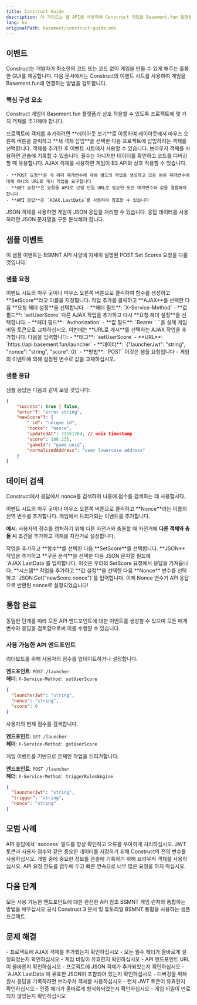```yaml
---
title: Construct Guide
description: 이 가이드는 웹 API를 사용하여 Construct 게임을 Basement.fun 플랫폼과 통합하는 방법을 안내합니다.
lang: ko
originalPath: basement/construct-guide.mdx
---
```

## 이벤트

Construct는 개발자가 최소한의 코드 또는 코드 없이 게임을 만들 수 있게 해주는 훌륭한 GUI를 제공합니다. 다음 문서에서는 Construct의 이벤트 시트를 사용하여 게임을 Basement.fun에 연결하는 방법을 검토합니다.

### 핵심 구성 요소

Construct 게임이 Basement.fun 플랫폼과 상호 작용할 수 있도록 프로젝트에 몇 가지 객체를 추가해야 합니다.

<Note>
프로젝트에 객체를 추가하려면 **레이아웃 보기**로 이동하여 레이아웃에서 마우스 오른쪽 버튼을 클릭하고 **새 객체 삽입**을 선택한 다음 프로젝트에 삽입하려는 객체를 선택합니다. 객체를 추가한 후 이벤트 시트에서 사용할 수 있습니다.
</Note>

<CardGroup cols={1}>
  <Card title="브라우저 객체" icon="globe">
    브라우저 객체를 사용하면 콘솔에 기록할 수 있습니다. 필수는 아니지만 데이터를 확인하고 코드를 디버깅할 때 유용합니다.
  </Card>
  
  <Card title="AJAX 객체" icon="arrow-right-left">
    AJAX 객체를 사용하면 게임이 B3 API와 상호 작용할 수 있습니다.
    
    - **POST 요청**은 각 헤더 매개변수에 대해 별도의 작업을 생성하고 모든 본문 매개변수에 대해 하나의 URL로 게시 작업을 요구합니다
    - **GET 요청**은 요청을 API로 보낼 단일 URL로 필요한 모든 매개변수와 값을 결합해야 합니다
    - **API 응답**은 `AJAX.LastData`를 사용하여 참조할 수 있습니다
  </Card>
  
  <Card title="JSON 객체" icon="braces">
    JSON 객체를 사용하면 게임이 JSON 응답을 처리할 수 있습니다. 응답 데이터를 사용하려면 JSON 문자열을 구문 분석해야 합니다.
  </Card>
</CardGroup>

## 샘플 이벤트

이 샘플 이벤트는 BSMNT API 사양에 자세히 설명된 POST Set Scores 요청을 다룰 것입니다.

### 샘플 요청

<Steps>
<Step title="함수 생성">
  이벤트 시트의 아무 곳이나 마우스 오른쪽 버튼으로 클릭하여 함수를 생성하고 **SetScore**라고 이름을 지정합니다.
</Step>

<Step title="서비스 메서드 헤더 설정">
  작업 추가를 클릭하고 **AJAX**를 선택한 다음 **요청 헤더 설정**을 선택합니다.
  - **헤더 필드**: `X-Service-Method`
  - **값 필드**: `setUserScore`
</Step>

<Step title="인증 헤더 설정">
  다른 AJAX 작업을 추가하고 다시 **요청 헤더 설정**을 선택합니다.
  - **헤더 필드**: `Authorization`
  - **값 필드**: `Bearer <game secret>`
  
  <Warning>
  `<game secret>`을 실제 게임 비밀 토큰으로 교체하십시오.
  </Warning>
</Step>

<Step title="POST 요청 구성">
  이번에는 **URL로 게시**를 선택하는 AJAX 작업을 추가합니다. 다음을 입력합니다:
  - **태그**: `setUserScore`
  - **URL**: `https://api.basement.fun/launcher`
  - **데이터**: `{"launcherJwt": "string", "nonce": "string", "score": 0}`
  - **방법**: `POST`
  
  <Tip>
  이것은 샘플 요청입니다 - 게임의 이벤트에 의해 설정된 변수로 값을 교체하십시오.
  </Tip>
</Step>
</Steps>

### 샘플 응답

샘플 응답은 다음과 같이 보일 것입니다:

```json API Response
{
    "success": true | false,
    "error"?: "error string",
    "newScore"?: {
        "_id": "unique id",
        "nonce": "nonce",
        "updatedAt": 23151264, // unix timestamp
        "score": 100.235,
        "gameId": "game uuid",
        "normalizedAddress": "user lowercase address"
    }
}
```

## 데이터 검색

Construct에서 응답에서 nonce를 검색하여 나중에 점수를 검색하는 데 사용합시다.

<Steps>
<Step title="전역 변수 생성">
  이벤트 시트의 아무 곳이나 마우스 오른쪽 버튼으로 클릭하고 **Nonce**라는 이름의 전역 변수를 추가합니다.
</Step>

<Step title="트리거 이벤트 추가">
  게임에서 트리거되는 이벤트를 추가합니다.
  
  **예시**: 사용자의 점수를 캡처하기 위해 다른 자전거와 충돌할 때 자전거에 **다른 객체와 충돌 시** 조건을 추가하고 객체를 자전거로 설정합니다.
</Step>

<Step title="SetScore 함수 호출">
  작업을 추가하고 **함수**를 선택한 다음 **SetScore**를 선택합니다.
</Step>

<Step title="JSON 응답 구문 분석">
  **JSON** 작업을 추가하고 **구문 분석**을 선택한 다음 JSON 문자열 필드에 `AJAX.LastData`를 입력합니다.
  
  <Note>
  이것은 우리의 SetScore 요청에서 응답을 가져옵니다.
  </Note>
</Step>

<Step title="Nonce 값 추출">
  **시스템** 작업을 추가하고 **값 설정**을 선택한 다음 **Nonce** 변수를 선택하고 `JSON.Get("newScore.nonce")`를 입력합니다.
  
  <Check>
  이제 Nonce 변수가 API 응답으로 반환된 nonce로 설정되었습니다!
  </Check>
</Step>
</Steps>

## 통합 완료

동일한 단계를 따라 모든 API 엔드포인트에 대한 이벤트를 생성할 수 있으며 모든 매개변수와 응답을 검토함으로써 이를 수행할 수 있습니다.

### 사용 가능한 API 엔드포인트

<AccordionGroup>
<Accordion title="사용자 점수 설정">
  리더보드를 위해 사용자의 점수를 업데이트하거나 설정합니다.
  
  **엔드포인트**: `POST /launcher`  
  **헤더**: `X-Service-Method: setUserScore`
  
  ```json
  {
    "launcherJwt": "string",
    "nonce": "string", 
    "score": 0
  }
  ```
</Accordion>

<Accordion title="사용자 점수 가져오기">
  사용자의 현재 점수를 검색합니다.
  
  **엔드포인트**: `GET /launcher`  
  **헤더**: `X-Service-Method: getUserScore`
</Accordion>

<Accordion title="규칙 엔진 트리거">
  게임 이벤트를 기반으로 온체인 작업을 트리거합니다.
  
  **엔드포인트**: `POST /launcher`  
  **헤더**: `X-Service-Method: triggerRulesEngine`
  
  ```json
  {
    "launcherJwt": "string",
    "trigger": "string",
    "nonce": "string"
  }
  ```
</Accordion>
</AccordionGroup>

## 모범 사례

<CardGroup cols={2}>
  <Card title="오류 처리" icon="circle-info">
    API 응답에서 `success` 필드를 항상 확인하고 오류를 우아하게 처리하십시오.
  </Card>
  
  <Card title="변수 관리" icon="cube">
    JWT 토큰과 사용자 점수와 같은 중요한 데이터를 저장하기 위해 Construct의 전역 변수를 사용하십시오.
  </Card>
  
  <Card title="디버그 콘솔" icon="bug">
    개발 중에 중요한 정보를 콘솔에 기록하기 위해 브라우저 객체를 사용하십시오.
  </Card>
  
  <Card title="API 요청 한도" icon="clock">
    API 요청 한도를 염두에 두고 빠른 연속으로 너무 많은 요청을 하지 마십시오.
  </Card>
</CardGroup>

## 다음 단계

<CardGroup cols={2}>
  <Card title="BSMNT API 문서" icon="book" href="https://docs.basement.fun/api">
    모든 사용 가능한 엔드포인트에 대한 완전한 API 참조
  </Card>
  
  <Card title="게임 런처 가이드" icon="rocket" href="/basement/game-launcher">
    BSMNT 게임 런처와 통합하는 방법을 배우십시오
  </Card>
  
  <Card title="Construct 문서" icon="book" href="https://construct.net/make-games/manuals">
    공식 Construct 3 문서 및 튜토리얼
  </Card>
  
  <Card title="예제 프로젝트" icon="folder" href="https://github.com/b3-fun">
    BSMNT 통합을 사용하는 샘플 프로젝트
  </Card>
</CardGroup>

## 문제 해결

<AccordionGroup>
<Accordion title="AJAX 요청이 작동하지 않음">
  - 프로젝트에 AJAX 객체를 추가했는지 확인하십시오
  - 모든 필수 헤더가 올바르게 설정되었는지 확인하십시오
  - 게임 비밀이 유효한지 확인하십시오
  - API 엔드포인트 URL이 올바른지 확인하십시오
</Accordion>

<Accordion title="JSON 구문 분석 오류">
  - 프로젝트에 JSON 객체가 추가되었는지 확인하십시오
  - `AJAX.LastData`에 유효한 JSON이 포함되어 있는지 확인하십시오
  - 디버깅을 위해 원시 응답을 기록하려면 브라우저 객체를 사용하십시오
</Accordion>

<Accordion title="인증 문제">
  - 런처 JWT 토큰이 유효한지 확인하십시오
  - 인증 헤더가 올바르게 형식화되었는지 확인하십시오
  - 게임 비밀이 만료되지 않았는지 확인하십시오
</Accordion>
</AccordionGroup>
